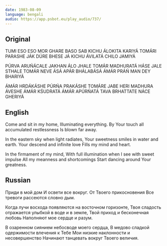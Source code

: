 ```yaml
---
date: 1983-08-09
language: bengali
audio: https://app.psbot.eu/play_audio/737/
---
```


## Original

TUMI ESO ESO MOR GHARE BASO
SAB KICHU ÁLOKITA KARIYÁ
TOMÁRI PARASHE JÁK DÚRE BHESE
JÁ KICHU ÁVILATÁ CHILO JAMIYÁ

PÚRVA ARUŃÁCALE JAKHAN ÁLO JHALE
TOMÁR MADHURATÁ HÁSE JALE STHALE
TOMÁR NEVE ÁSÁ APÁR BHÁLABÁSÁ
ÁMÁR PRÁŃ MAN DEY BHARIYÁ

ÁMÁR HRDÁKÁSHE PÚRŃA PRAKÁSHE
TOMÁRE JABE HERI MADHURA ÁVESHE
ÁMÁR KŚUDRATÁ ÁMÁR APÚRŃATÁ
TAVA BRHATTATE NÁCE GHERIYÁ

## English

Come and sit in my home,
Illuminating everything.
By Your touch all accumulated restlessness
Is blown far away.

In the eastern sky when light radiates,
Your sweetness smiles in water and earth.
Your descend and infinite love
Fills my mind and heart.

In the firmament of my mind,
With full illumination when I see with sweet impulse
All my meanness and shortcomings
Start dancing around Your greatness.

## Russian

Приди в мой дом
И освети все вокруг.
От Твоего прикосновения
Все тревоги рассеются словно дым.

Когда лучи восхода появляются на восточном горизонте,
Твоя сладость отражается улыбкой в воде и в земле,
Твой приход и бесконечная любовь
Наполняют мое сердце и разум.

В озаренном сиянием небосводе моего сердца,
В медово сладкой одержимости влечения к Тебе
Мои низкие наклонности и несовершенство
Начинают танцевать вокруг Твоего величия.
